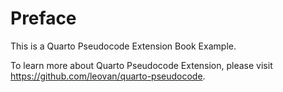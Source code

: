 # Preface {.unnumbered .unlisted}

This is a Quarto Pseudocode Extension Book Example.

To learn more about Quarto Pseudocode Extension, please visit <https://github.com/leovan/quarto-pseudocode>.
